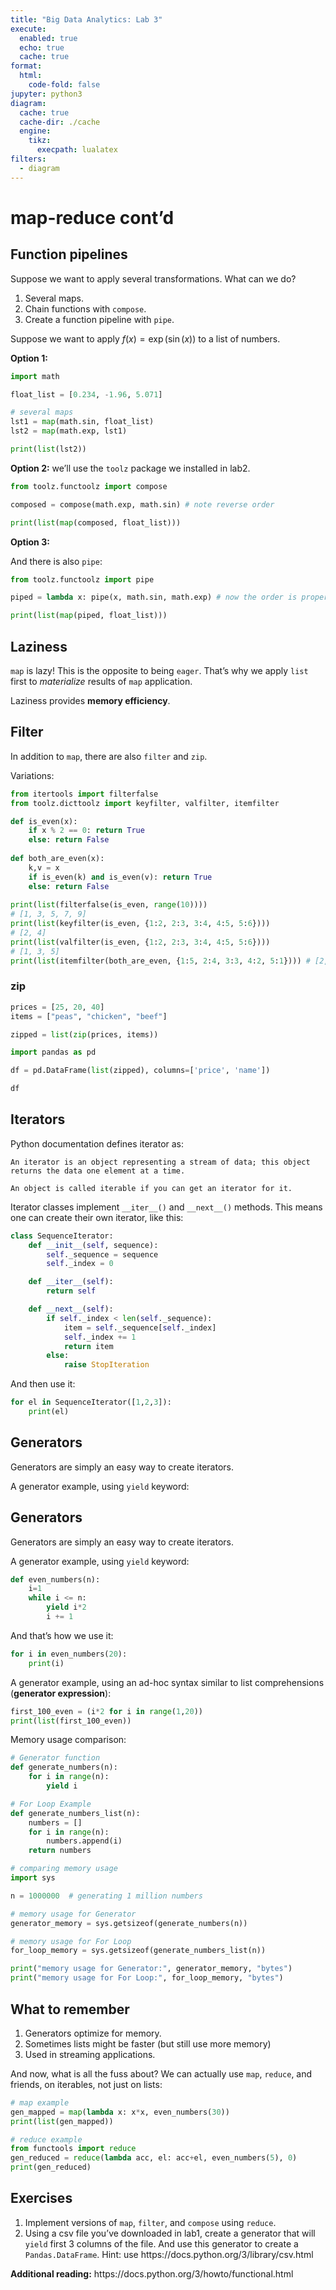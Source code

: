 ```yaml
---
title: "Big Data Analytics: Lab 3"
execute:
  enabled: true
  echo: true
  cache: true
format:
  html:
    code-fold: false
jupyter: python3
diagram:
  cache: true
  cache-dir: ./cache
  engine:
    tikz:
      execpath: lualatex
filters:
  - diagram
---
```


# map-reduce cont'd

## Function pipelines

Suppose we want to apply several transformations. What can we do?

1. Several maps.
2. Chain functions with `compose`.
3. Create a function pipeline with `pipe`.

Suppose we want to apply $f(x) = \exp(\sin(x))$ to a list of numbers.

**Option 1:**


```python
import math

float_list = [0.234, -1.96, 5.071]

# several maps
lst1 = map(math.sin, float_list)
lst2 = map(math.exp, lst1)

print(list(lst2))
```
**Option 2:**
we'll use the `toolz` package we installed in lab2.

```python
from toolz.functoolz import compose

composed = compose(math.exp, math.sin) # note reverse order

print(list(map(composed, float_list)))
```

**Option 3:**

And there is also `pipe`:

```python
from toolz.functoolz import pipe

piped = lambda x: pipe(x, math.sin, math.exp) # now the order is proper

print(list(map(piped, float_list)))
```

## Laziness
`map` is lazy! This is the opposite to being `eager`. That's why we apply `list` first to *materialize* results of `map` application.

Laziness provides **memory efficiency**.

## Filter

In addition to `map`, there are also `filter` and `zip`.

Variations:
```python
from itertools import filterfalse
from toolz.dicttoolz import keyfilter, valfilter, itemfilter

def is_even(x):
    if x % 2 == 0: return True
    else: return False
        
def both_are_even(x):
    k,v = x
    if is_even(k) and is_even(v): return True
    else: return False
        
print(list(filterfalse(is_even, range(10))))
# [1, 3, 5, 7, 9]
print(list(keyfilter(is_even, {1:2, 2:3, 3:4, 4:5, 5:6})))
# [2, 4]
print(list(valfilter(is_even, {1:2, 2:3, 3:4, 4:5, 5:6})))
# [1, 3, 5]
print(list(itemfilter(both_are_even, {1:5, 2:4, 3:3, 4:2, 5:1}))) # [2, 4]
```

### zip

```python
prices = [25, 20, 40]
items = ["peas", "chicken", "beef"]

zipped = list(zip(prices, items))

import pandas as pd

df = pd.DataFrame(list(zipped), columns=['price', 'name'])

df
```

## Iterators

Python documentation defines iterator as:
```
An iterator is an object representing a stream of data; this object returns the data one element at a time.

An object is called iterable if you can get an iterator for it.
```

Iterator classes implement `__iter__()` and `__next__()` methods. This means one can create their own iterator, like this:
```python
class SequenceIterator:
    def __init__(self, sequence):
        self._sequence = sequence
        self._index = 0

    def __iter__(self):
        return self

    def __next__(self):
        if self._index < len(self._sequence):
            item = self._sequence[self._index]
            self._index += 1
            return item
        else:
            raise StopIteration
```

And then use it:
```python
for el in SequenceIterator([1,2,3]):
    print(el)
```

## Generators

Generators are simply an easy way to create iterators.

A generator example, using `yield` keyword:


## Generators

Generators are simply an easy way to create iterators.

A generator example, using `yield` keyword:

```python
def even_numbers(n):
    i=1
    while i <= n:
        yield i*2
        i += 1
```

And that's how we use it:
```python
for i in even_numbers(20):
    print(i)
```

A generator example, using an ad-hoc syntax similar to list comprehensions (**generator expression**):

```python
first_100_even = (i*2 for i in range(1,20))
print(list(first_100_even))
```

Memory usage comparison:
```python
# Generator function
def generate_numbers(n):
    for i in range(n):
        yield i

# For Loop Example
def generate_numbers_list(n):
    numbers = []
    for i in range(n):
        numbers.append(i)
    return numbers

# comparing memory usage
import sys

n = 1000000  # generating 1 million numbers

# memory usage for Generator
generator_memory = sys.getsizeof(generate_numbers(n))

# memory usage for For Loop
for_loop_memory = sys.getsizeof(generate_numbers_list(n))

print("memory usage for Generator:", generator_memory, "bytes")
print("memory usage for For Loop:", for_loop_memory, "bytes")
```

:::{.callout-note}
## What to remember

1. Generators optimize for memory.
2. Sometimes lists might be faster (but still use more memory)
3. Used in streaming applications.
:::
<!-- Reading a log file: -->

<!-- ```{python} -->
<!-- def process_log_file(log_file_path): -->
<!--     with open(log_file_path, 'r') as file: -->
<!--         for line in file: -->
<!--             # Process each line of the log file here -->
<!--             yield line -->

<!-- # Use generator to process the log file -->
<!-- log_file_path = '_files/depression_data.csv'; -->
<!-- log_generator = process_log_file(log_file_path) -->

<!-- for log_entry in log_generator: -->
<!--     # perform actions on each log entry -->
<!--     print(log_entry) -->
<!-- ``` -->
And now, what is all the fuss about? We can actually use `map`, `reduce`, and friends, on iterables, not just on lists:
```python
# map example
gen_mapped = map(lambda x: x*x, even_numbers(30))
print(list(gen_mapped))
```

```python
# reduce example
from functools import reduce
gen_reduced = reduce(lambda acc, el: acc+el, even_numbers(5), 0)
print(gen_reduced)
```

## Exercises

1. Implement versions of `map`, `filter`, and `compose` using `reduce`.
2. Using a csv file you've downloaded in lab1, create a generator that will `yield` first 3 columns of the file. And use this generator to create a `Pandas.DataFrame`. Hint: use https://docs.python.org/3/library/csv.html

**Additional reading:** https://docs.python.org/3/howto/functional.html
